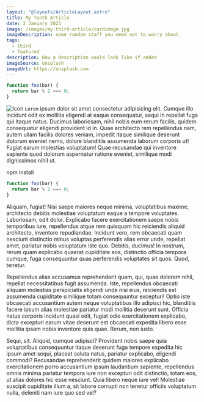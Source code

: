 ```yaml
---
layout: "@layouts/ArticleLayout.astro"
title: My Tenth Article
date: 3 January 2023
image: /images/my-third-article/cardimage.jpg
imageDescription: some random staff you need not to worry about.
tags:
  - third
  - featured
description: How a description would look like if added
imageSource: unsplash
imageUrl: https://unsplash.com
---
```



```javascript
function foo(bar) {
  return bar % 2 === 0;
}
```

![Icon](https://i.ytimg.com/vi/7Tt6Yv9czz8/maxresdefault.jpg)
`Lorem` ipsum dolor sit amet consectetur adipisicing elit. Cumque illo incidunt odit ex mollitia eligendi at eaque consequatur, sequi in repellat fuga qui itaque natus. Ducimus laboriosam, nihil nobis eum rerum facilis, quidem consequatur eligendi provident id in. Quae architecto rem repellendus nam, autem ullam facilis dolores veniam, impedit itaque similique deserunt dolorum eveniet nemo, dolore blanditiis assumenda laborum corporis ut! Fugiat earum molestias voluptatum! Quae recusandae qui inventore sapiente quod dolorum aspernatur ratione eveniet, similique modi dignissimos nihil ut.

<Cli>npm install</Cli>

```javascript title="foo.js"
function foo(bar) {
  return bar % 2 === 0;
}
```

Aliquam, fugiat! Nisi saepe maiores neque minima, voluptatibus maxime, architecto debitis molestiae voluptatum eaque a tempore voluptates. Laboriosam, odit dolor. Explicabo facere exercitationem saepe nobis temporibus iure, repellendus atque rem quisquam hic reiciendis aliquid architecto, inventore repudiandae. Incidunt vero, rem obcaecati quam nesciunt distinctio minus voluptas perferendis alias error unde, repellat amet, pariatur nobis voluptatum iste quo. Debitis, ducimus! In nostrum, rerum quam explicabo quaerat cupiditate eos, distinctio officia tempora cumque, fuga consequuntur quas perferendis voluptates sit quos. Quod, tenetur.

Repellendus alias accusamus reprehenderit quam, qui, quae dolorem nihil, repellat necessitatibus fugit assumenda. Iste, repellendus obcaecati aliquam molestias perspiciatis eligendi unde nisi eius, reiciendis est assumenda cupiditate similique totam consequuntur excepturi! Optio iste obcaecati accusantium autem neque voluptatibus illo adipisci hic, blanditiis facere ipsum alias molestiae pariatur modi mollitia deserunt sunt. Officia natus corporis incidunt quasi odit, fugiat odio exercitationem explicabo, dicta excepturi earum vitae deserunt est obcaecati expedita libero esse mollitia ipsam nobis inventore quis quae. Rerum, non iusto.

Sequi, sit. Aliquid, cumque adipisci? Provident nobis saepe quia voluptatibus consequuntur itaque deserunt fuga tempore expedita hic ipsum amet sequi, placeat soluta natus, pariatur explicabo, eligendi commodi? Recusandae reprehenderit quidem maiores explicabo exercitationem porro accusantium ipsum laudantium sapiente, repellendus omnis minima pariatur tempora iure non excepturi odit distinctio, totam eos, ut alias dolores hic esse nesciunt. Quia libero neque iure vel! Molestiae suscipit cupiditate illum a, sit labore corrupti non tenetur officiis voluptatum nulla, deleniti nam iure quo sed vel?
